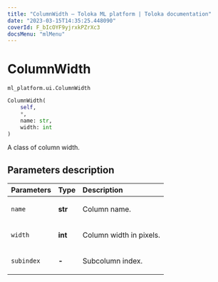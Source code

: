 ```yaml
---
title: "ColumnWidth — Toloka ML platform | Toloka documentation"
date: "2023-03-15T14:35:25.448090"
coverId: F_bIcOYF9yjrxkPZrXc3
docsMenu: "mlMenu"
---
```


# ColumnWidth

`ml_platform.ui.ColumnWidth`

```python
ColumnWidth(
    self,
    *,
    name: str,
    width: int
)
```

A class of column width.

## Parameters description

| Parameters | Type | Description |
| :----------| :----| :-----------|
`name`|**str**|<p>Column name.</p>
`width`|**int**|<p>Column width in pixels.</p>
`subindex`|**-**|<p>Subcolumn index.</p>